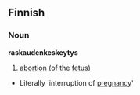 ==Finnish==
===Noun===
'''raskaudenkeskeytys'''
#[[abortion]] (of the [[fetus]])
*Literally 'interruption of [[pregnancy]]'